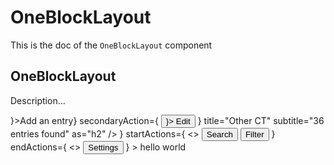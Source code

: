 <!--- OneBlockLayout.stories.mdx --->


<Meta title="Design System/Layouts/OneBlockLayout" component={OneBlockLayout} />

# OneBlockLayout

This is the doc of the `OneBlockLayout` component

## OneBlockLayout

Description...

<Canvas>
  <Story name="base">
    <Box padding={8} background="neutral100">
      <OneBlockLayout
        header={
          <HeaderLayout
            primaryAction={<Button startIcon={<AddIcon />}>Add an entry</Button>}
            secondaryAction={
              <Button variant="tertiary" withShadow startIcon={<EditIcon />}>
                Edit
              </Button>
            }
            title="Other CT"
            subtitle="36 entries found"
            as="h2"
          />
        }
        startActions={
          <>
            <Button variant="tertiary" withShadow>
              Search
            </Button>
            <Button variant="tertiary" withShadow>
              Filter
            </Button>
          </>
        }
        endActions={
          <>
            <Button variant="tertiary" withShadow>
              Settings
            </Button>
          </>
        }
      >
        <Box padding={4}>hello world</Box>
      </OneBlockLayout>
    </Box>
  </Story>
</Canvas>
